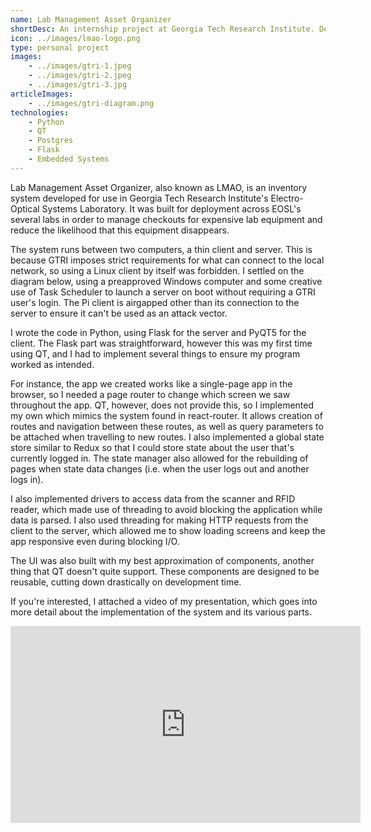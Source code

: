 ```yaml
---
name: Lab Management Asset Organizer
shortDesc: An internship project at Georgia Tech Research Institute. Developed to assist in organizing tools and equipment in lab spaces.
icon: ../images/lmao-logo.png
type: personal project
images: 
    - ../images/gtri-1.jpeg
    - ../images/gtri-2.jpeg
    - ../images/gtri-3.jpg
articleImages:
    - ../images/gtri-diagram.png
technologies:
    - Python
    - QT
    - Postgres
    - Flask
    - Embedded Systems
---
```


Lab Management Asset Organizer, also known as LMAO, is an inventory system developed for use in Georgia Tech Research Institute's Electro-Optical Systems Laboratory.
It was built for deployment across EOSL's several labs in order to manage checkouts for expensive lab equipment and reduce the likelihood that this equipment disappears. 

The system runs between two computers, a thin client and server. This is because GTRI imposes strict requirements for what can connect to the local network, so using
a Linux client by itself was forbidden. I settled on the diagram below, using a preapproved Windows computer and some creative use of Task Scheduler to launch a server on
boot without requiring a GTRI user's login. The Pi client is airgapped other than its connection to the server to ensure it can't be used as an attack vector.
<BlogImage src={props.articleImages[0]} caption="A diagram of my system" />

I wrote the code in Python, using Flask for the server and PyQT5 for the client. The Flask part was straightforward, however this was my first time using QT, and I had to implement several things to ensure my program worked
as intended. 

For instance, the app we created works like a single-page app in the browser, so I needed a page router to change which screen we saw throughout the app. QT, however, does not provide this, so I implemented my own which
mimics the system found in react-router. It allows creation of routes and navigation between these routes, as well as query parameters to be attached when travelling to new routes. I also implemented a global state store similar to Redux
so that I could store state about the user that's currently logged in. The state manager also allowed for the rebuilding of pages when state data changes (i.e. when the user logs out and another logs in).

I also implemented drivers to access data from the scanner and RFID reader, which made use of threading to avoid blocking the application while data is parsed. I also used threading for making HTTP requests from the client to the server, 
which allowed me to show loading screens and keep the app responsive even during blocking I/O.

The UI was also built with my best approximation of components, another thing that QT doesn't quite support. These components are designed to be reusable, cutting down drastically on development time.

If you're interested, I attached a video of my presentation, which goes into more detail about the implementation of the system and its various parts.
<iframe class="mx-auto" style={{maxWidth: '93vw'}} width="560" height="315" src="https://www.youtube.com/embed/Ci4NStILNjk" title="YouTube video player" frameborder="0" allow="accelerometer; autoplay; clipboard-write; encrypted-media; gyroscope; picture-in-picture" allowfullscreen></iframe>
